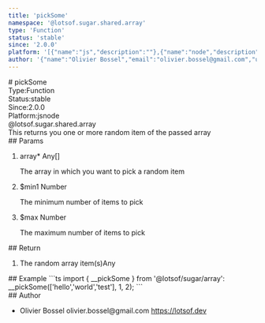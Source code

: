 ```yaml
---
title: 'pickSome'
namespace: '@lotsof.sugar.shared.array'
type: 'Function'
status: 'stable'
since: '2.0.0'
platform: '[{"name":"js","description":""},{"name":"node","description":""}]'
author: '{"name":"Olivier Bossel","email":"olivier.bossel@gmail.com","url":"https://lotsof.dev"}'
---
```

<div class="docmap-mdx">
# pickSome
<div class="_metas">
<div class="_type"><span class="_type-label">Type:</span><span class="_type-value">Function</span></div>
<div class="_status"><span class="_status-label">Status:</span><span class="_status-value -stable">stable</span></div>
<div class="_since"><span class="_since-label">Since:</span><span class="_since-value">2.0.0</span></div>
<div class="_platform"><span class="_platform-label">Platform:</span><span class="_platform-value -js">js</span><span class="_platform-value -node">node</span></div>
</div>
<div class="_namespace">@lotsof.sugar.shared.array</div>
<div class="_description">
This returns you one or more random item of the passed array
</div>
<div class="_params">
## Params
<ol class="_list">
<li class="_item">
<span class="_name">array<span class="_required">*</span></span><span class="_default"></span> <span class="_type">Any&lsqb;&rsqb;</span>
<p class="_description">The array in which you want to pick a random item</p>
</li>
<li class="_item">
<span class="_name">$min</span><span class="_default">1</span> <span class="_type">Number</span>
<p class="_description">The minimum number of items to pick</p>
</li>
<li class="_item">
<span class="_name">$max</span><span class="_default"></span> <span class="_type">Number</span>
<p class="_description">The maximum number of items to pick</p>
</li>
</ol>
</div>
<div class="_return">
## Return
<ol class="_list">
<li class="_item">
<span class="_description">The random array item(s)</span><span class="_default"></span><span class="_type">Any</span>
</li>
</ol>
</div>
<div class="_examples">
## Example
```ts
import { __pickSome } from '@lotsof/sugar/array':
__pickSome(['hello','world','test'], 1, 2);
```
</div>
<div class="_author">
## Author
<ul class="_list">
<li class="_item">
<span class="_name">Olivier Bossel</span>
<span class="_email">olivier.bossel@gmail.com</span>
<a href="https://lotsof.dev" target="_blank" class="_url">https://lotsof.dev</a>
</li>
</ul>
</div>
</div>